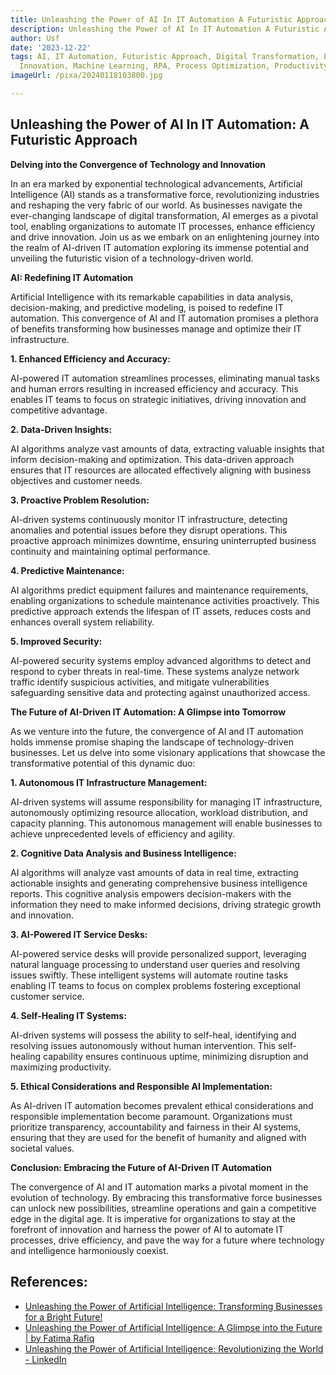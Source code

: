 ```yaml
---
title: Unleashing the Power of AI In IT Automation A Futuristic Approach
description: Unleashing the Power of AI In IT Automation A Futuristic Approach
author: Usf
date: '2023-12-22'
tags: AI, IT Automation, Futuristic Approach, Digital Transformation, Efficiency,
  Innovation, Machine Learning, RPA, Process Optimization, Productivity
imageUrl: /pixa/20240118103800.jpg

---
```

## Unleashing the Power of AI In  IT  Automation: A Futuristic  Approach

**Delving into the Convergence of  Technology and Innovation**

In an era marked by exponential technological advancements, Artificial Intelligence (AI) stands as a transformative force, revolutionizing industries and  reshaping  the very fabric of  our world. As businesses navigate  the  ever-changing landscape  of digital transformation, AI emerges as a pivotal tool,  enabling organizations to automate IT processes, enhance efficiency and drive innovation. Join us as we embark  on an enlightening journey into the  realm of AI-driven IT automation exploring  its immense potential  and unveiling the futuristic vision of a technology-driven world.

**AI: Redefining IT Automation**

Artificial Intelligence  with its remarkable  capabilities in data analysis,  decision-making, and predictive modeling, is poised to  redefine IT  automation. This convergence of AI and IT automation promises a plethora of benefits transforming how businesses manage and optimize  their IT infrastructure.

**1. Enhanced Efficiency and Accuracy:**

AI-powered IT automation streamlines processes,  eliminating manual tasks and human errors resulting in increased efficiency and accuracy. This enables IT teams to focus on strategic initiatives, driving innovation and competitive advantage.

**2. Data-Driven Insights:**

AI algorithms analyze vast amounts  of  data, extracting valuable insights that inform decision-making and optimization. This data-driven approach ensures that IT resources are allocated effectively aligning with business objectives and customer needs.

**3. Proactive Problem Resolution:**

AI-driven systems  continuously monitor IT infrastructure,  detecting anomalies and potential issues before they disrupt operations. This proactive approach minimizes downtime, ensuring uninterrupted business continuity and maintaining optimal performance.

**4. Predictive Maintenance:**

AI algorithms predict equipment failures and maintenance requirements, enabling organizations to schedule maintenance  activities proactively. This predictive approach extends the lifespan of IT assets, reduces costs and enhances overall system reliability.

**5. Improved Security:**

AI-powered security systems employ advanced algorithms to detect and respond to cyber threats in real-time. These systems analyze network traffic identify suspicious  activities, and mitigate vulnerabilities safeguarding sensitive data and protecting against unauthorized access.

**The Future of AI-Driven IT Automation: A Glimpse into Tomorrow**

As we venture into the future, the convergence of AI and IT automation holds immense promise shaping the landscape of technology-driven  businesses. Let  us delve into some visionary applications  that showcase the transformative potential of this dynamic duo:

**1. Autonomous IT Infrastructure Management:**

AI-driven systems will  assume responsibility for managing  IT infrastructure, autonomously optimizing resource allocation, workload distribution, and capacity planning. This autonomous management will enable businesses to achieve unprecedented levels of efficiency and agility.

**2. Cognitive  Data Analysis and Business Intelligence:**

AI algorithms will analyze vast amounts of data in real time, extracting actionable insights and generating comprehensive business intelligence reports. This cognitive analysis  empowers  decision-makers  with the information they  need to make informed  decisions, driving strategic  growth and innovation.

**3. AI-Powered IT Service Desks:**

AI-powered service desks will provide personalized support, leveraging natural language processing to understand user queries and resolving issues  swiftly. These intelligent systems will automate routine tasks enabling IT  teams to  focus on complex  problems fostering exceptional customer service.

**4. Self-Healing IT Systems:**

AI-driven  systems will possess the ability to self-heal, identifying and resolving issues autonomously without human intervention. This self-healing  capability ensures continuous uptime,  minimizing disruption  and maximizing productivity.

**5. Ethical Considerations and Responsible AI Implementation:**

As AI-driven  IT automation becomes prevalent ethical considerations and responsible  implementation become paramount. Organizations must prioritize transparency, accountability and fairness  in their AI systems, ensuring that they  are used for the benefit of humanity and aligned with societal values.

**Conclusion:  Embracing the Future  of AI-Driven IT Automation**

The convergence of AI and  IT automation marks a pivotal moment in the evolution of technology.  By embracing this transformative  force businesses can unlock new possibilities, streamline operations and gain a competitive edge in the digital age. It is imperative for organizations to stay at the  forefront of innovation and harness the  power of AI to automate IT processes, drive efficiency, and  pave the way for a  future where technology  and intelligence harmoniously coexist.

## References:
- [Unleashing the Power of Artificial Intelligence: Transforming Businesses for a Bright Future!](https://www.linkedin.com/pulse/unleashing-power-artificial-intelligence-transforming)
- [Unleashing the Power of Artificial Intelligence: A Glimpse into the Future | by Fatima Rafiq](https://ai.plainenglish.io/unleashing-the-power-of-artificial-intelligence-a-glimpse-into-the-future-3e976a7ddc63)
- [Unleashing the Power of Artificial Intelligence: Revolutionizing the World - LinkedIn](https://www.linkedin.com/pulse/unleashing-power-artificial-intelligence-world-nilabdhi-samantray)

